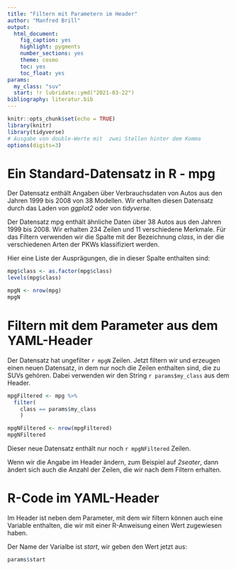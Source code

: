 ```yaml
---
title: "Filtern mit Parametern im Header"
author: "Manfred Brill"
output: 
  html_document: 
    fig_caption: yes
    highlight: pygments
    number_sections: yes
    theme: cosmo
    toc: yes
    toc_float: yes
params:
  my_class: "suv"
  start: !r lubridate::ymd("2021-03-22")
bibliography: literatur.bib    
---
```


```r
knitr::opts_chunk$set(echo = TRUE)
library(knitr)
library(tidyverse)
# Ausgabe von double-Werte mit  zwei Stellen hinter dem Komma
options(digits=3)
```

# Ein Standard-Datensatz in R - mpg
Der Datensatz enthält Angaben über Verbrauchsdaten von Autos aus den Jahren  1999 bis 2008 von 38 Modellen. Wir erhalten diesen Datensatz durch
das Laden von *ggplot2* oder von *tidyverse*.

Der Datensatz mpg enthält ähnliche Daten über 38 Autos aus den Jahren 1999 bis 2008. Wir erhalten 234 Zeilen und 11 verschiedene Merkmale.
Für das Filtern verwenden wir die Spalte mit der Bezeichnung
*class*, in der die verschiedenen Arten der PKWs klassifiziert werden.

Hier eine Liste der Ausprägungen, die in dieser Spalte enthalten sind:
```r
mpg$class <- as.factor(mpg$class)
levels(mpg$class)

mpgN <- nrow(mpg)
mpgN
```

# Filtern mit dem Parameter aus dem YAML-Header

Der Datensatz hat ungefilter `r mpgN` Zeilen. Jetzt filtern wir und
erzeugen einen neuen Datensatz, in dem nur noch die
Zeilen enthalten sind, die zu SUVs gehören. Dabei verwenden wir
den String `r params$my_class` aus dem Header.

```r
mpgFiltered <- mpg %>%
  filter(
    class == params$my_class
    )

mpgNFiltered <- nrow(mpgFiltered)
mpgNFiltered
```

Dieser neue Datensatz enthält nur noch `r mpgNFiltered` Zeilen.

Wenn wir die Angabe im Header ändern, zum Beispiel auf *2seater*,
dann ändert sich auch die Anzahl der Zeilen, die wir nach dem Filtern erhalten.

# R-Code im YAML-Header
Im Header ist neben dem Parameter, mit dem wir filtern können
auch eine Variable enthalten, die wir mit einer R-Anweisung
einen Wert zugewiesen haben.

Der Name der Varialbe ist *start*, wir geben den Wert jetzt aus:

```r
params$start
```


